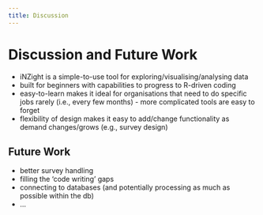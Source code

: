 ```yaml
---
title: Discussion
---
```


# Discussion and Future Work

* iNZight is a simple-to-use tool for exploring/visualising/analysing data
* built for beginners with capabilities to progress to R-driven coding
* easy-to-learn makes it ideal for organisations that need to do specific jobs rarely (i.e., every few months) - more complicated tools are easy to forget
* flexibility of design makes it easy to add/change functionality as demand changes/grows (e.g., survey design)


## Future Work

* better survey handling
* filling the 'code writing' gaps
* connecting to databases (and potentially processing as much as possible within the db)
* ...
